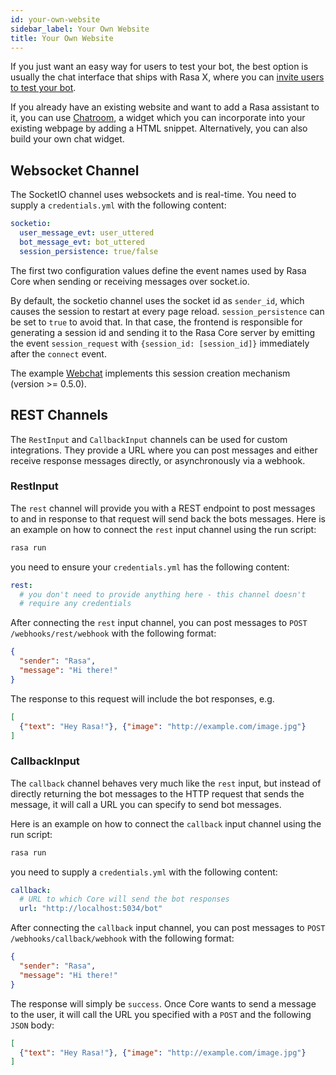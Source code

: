 ```yaml
---
id: your-own-website
sidebar_label: Your Own Website
title: Your Own Website
---
```


If you just want an easy way for users to test your bot, the best option
is usually the chat interface that ships with Rasa X, where you can [invite users
to test your bot](https://rasa.com/docs/rasa-x/user-guide/enable-workflows/#conversations-with-test-users).

If you already have an existing website and want to add a Rasa assistant to it,
you can use [Chatroom](https://github.com/scalableminds/chatroom), a widget which you can incorporate into your existing webpage by adding a HTML snippet.
Alternatively, you can also build your own chat widget.

## Websocket Channel

The SocketIO channel uses websockets and is real-time. You need to supply
a `credentials.yml` with the following content:

```yaml
socketio:
  user_message_evt: user_uttered
  bot_message_evt: bot_uttered
  session_persistence: true/false
```

The first two configuration values define the event names used by Rasa Core
when sending or receiving messages over socket.io.

By default, the socketio channel uses the socket id as `sender_id`, which causes
the session to restart at every page reload. `session_persistence` can be
set to `true` to avoid that. In that case, the frontend is responsible
for generating a session id and sending it to the Rasa Core server by
emitting the event `session_request` with `{session_id: [session_id]}`
immediately after the `connect` event.

The example [Webchat](https://github.com/botfront/rasa-webchat)
implements this session creation mechanism (version >= 0.5.0).

<a aria-hidden="true" tabindex="-1" class="anchor enhancedAnchor" id="rest-channels"></a>

## REST Channels

The `RestInput` and `CallbackInput` channels can be used for custom integrations.
They provide a URL where you can post messages and either receive response messages
directly, or asynchronously via a webhook.

### RestInput

The `rest` channel will provide you with a REST endpoint to post messages
to and in response to that request will send back the bots messages.
Here is an example on how to connect the `rest` input channel
using the run script:

```bash
rasa run
```

you need to ensure your `credentials.yml` has the following content:

```yaml
rest:
  # you don't need to provide anything here - this channel doesn't
  # require any credentials
```

After connecting the `rest` input channel, you can post messages to
`POST /webhooks/rest/webhook` with the following format:

```json
{
  "sender": "Rasa",
  "message": "Hi there!"
}
```

The response to this request will include the bot responses, e.g.

```json
[
  {"text": "Hey Rasa!"}, {"image": "http://example.com/image.jpg"}
]
```

<a aria-hidden="true" tabindex="-1" class="anchor enhancedAnchor" id="callbackinput"></a>

### CallbackInput

The `callback` channel behaves very much like the `rest` input,
but instead of directly returning the bot messages to the HTTP
request that sends the message, it will call a URL you can specify
to send bot messages.

Here is an example on how to connect the
`callback` input channel using the run script:

```bash
rasa run
```

you need to supply a `credentials.yml` with the following content:

```yaml
callback:
  # URL to which Core will send the bot responses
  url: "http://localhost:5034/bot"
```

After connecting the `callback` input channel, you can post messages to
`POST /webhooks/callback/webhook` with the following format:

```json
{
  "sender": "Rasa",
  "message": "Hi there!"
}
```

The response will simply be `success`. Once Core wants to send a
message to the user, it will call the URL you specified with a `POST`
and the following `JSON` body:

```json
[
  {"text": "Hey Rasa!"}, {"image": "http://example.com/image.jpg"}
]
```
